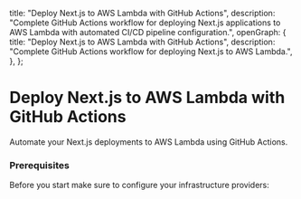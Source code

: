 
  title: "Deploy Next.js to AWS Lambda with GitHub Actions",
  description:
    "Complete GitHub Actions workflow for deploying Next.js applications to AWS Lambda with automated CI/CD pipeline configuration.",
  openGraph: {
    title: "Deploy Next.js to AWS Lambda with GitHub Actions",
    description:
      "Complete GitHub Actions workflow for deploying Next.js to AWS Lambda.",
  },
};

# Deploy Next.js to AWS Lambda with GitHub Actions

Automate your Next.js deployments to AWS Lambda using GitHub Actions.

### Prerequisites

Before you start make sure to configure your infrastructure providers:

<Cards>
  <Cards.Card title="Get started" href="/get-started" />
</Cards>
